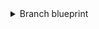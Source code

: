 <details>
<summary>Branch blueprint</summary>

```json showLineNumbers
{
  "identifier": "branch_protection",
  "title": "Branch",
  "icon": "Microservice",
  "schema": {
    "properties": {
      "require_approval_count": {
        "title": "Require approvals",
        "type": "number",
        "icon": "DefaultProperty"
      },
      "is_protected": {
        "title": "Is branch protected",
        "type": "boolean",
        "icon": "DefaultProperty"
      },
      "require_code_owner_review": {
        "title": "Require code owner review",
        "type": "boolean",
        "icon": "DefaultProperty"
      },
      "allow_deletions": {
        "title": "Allow deletions",
        "type": "boolean",
        "icon": "DefaultProperty"
      },
      "allow_force_pushes": {
        "title": "Allow force pushes",
        "type": "boolean",
        "icon": "DefaultProperty"
      },
      "url": {
        "title": "Branch url",
        "type": "string",
        "format": "url"
      },
      "require_signed_commits": {
        "title": "Require signed commits",
        "type": "boolean",
        "icon": "DefaultProperty"
      },
      "require_linear_history": {
        "title": "Require linear history",
        "type": "boolean",
        "icon": "DefaultProperty"
      },
      "restrict_creations": {
        "title": "Restrict creations",
        "type": "boolean",
        "icon": "DefaultProperty"
      },
      "restrict_updates": {
        "title": "Restrict updates",
        "type": "boolean",
        "icon": "DefaultProperty"
      },
      "require_conversation_resolution": {
        "title": "Require conversation resolution",
        "type": "boolean",
        "icon": "DefaultProperty"
      },
      "lock_branch": {
        "title": "Lock branch",
        "type": "boolean",
        "icon": "DefaultProperty"
      },
      "block_force_pushes": {
        "title": "Block force pushes",
        "type": "boolean",
        "icon": "DefaultProperty"
      }
    },
    "required": []
  },
  "mirrorProperties": {},
  "calculationProperties": {},
  "aggregationProperties": {},
  "relations": {
    "repository": {
      "title": "Repository",
      "target": "service",
      "required": false,
      "many": true
    }
  }
}
```

</details>
